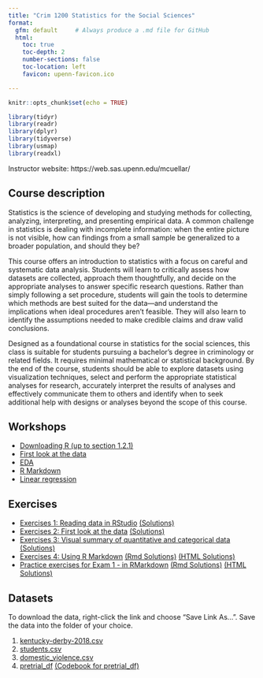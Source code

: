 ```yaml
---
title: "Crim 1200 Statistics for the Social Sciences"
format:
  gfm: default     # Always produce a .md file for GitHub
  html:
    toc: true
    toc-depth: 2
    number-sections: false
    toc-location: left
    favicon: upenn-favicon.ico

---
```


```r
knitr::opts_chunk$set(echo = TRUE)
```

```r

library(tidyr)
library(readr)
library(dplyr)
library(tidyverse)
library(usmap)
library(readxl)
```

Instructor website: https://web.sas.upenn.edu/mcuellar/

## Course description

Statistics is the science of developing and studying methods for
collecting, analyzing, interpreting, and presenting empirical data. A
common challenge in statistics is dealing with incomplete information:
when the entire picture is not visible, how can findings from a small
sample be generalized to a broader population, and should they be?

This course offers an introduction to statistics with a focus on careful
and systematic data analysis. Students will learn to critically assess
how datasets are collected, approach them thoughtfully, and decide on
the appropriate analyses to answer specific research questions. Rather
than simply following a set procedure, students will gain the tools to
determine which methods are best suited for the data—and understand the
implications when ideal procedures aren’t feasible. They will also learn
to identify the assumptions needed to make credible claims and draw
valid conclusions.

Designed as a foundational course in statistics for the social sciences,
this class is suitable for students pursuing a bachelor’s degree in
criminology or related fields. It requires minimal mathematical or
statistical background. By the end of the course, students should be
able to explore datasets using visualization techniques, select and
perform the appropriate statistical analyses for research, accurately
interpret the results of analyses and effectively communicate them to
others and identify when to seek additional help with designs or
analyses beyond the scope of this course.

## Workshops

-   [Downloading R (up to section
    1.2.1)](https://moderndive.netlify.app/1-getting-started.html)
-   [First look at the
    data](https://mariacuellar.github.io/crim_data_analysis/workshops/firstlook.html)
-   [EDA](https://mariacuellar.github.io/crim_data_analysis/workshops/EDA.html)
-   [R Markdown](https://mariacuellar.github.io/crim_data_analysis/workshops/Rmarkdown.html)
-   [Linear
    regression](https://mariacuellar.github.io/crim_data_analysis/workshops/LinearRegression.html)



## Exercises

-  [Exercises 1: Reading data in RStudio](https://raw.githubusercontent.com/mariacuellar/crim_data_analysis/refs/heads/main/exercises/Exercises%201%20-%20questions.R)
    [(Solutions)](https://raw.githubusercontent.com/mariacuellar/crim_data_analysis/refs/heads/main/exercises/Exercises%201%20-%20solutions.R)
-  [Exercises 2: First look at the data](https://raw.githubusercontent.com/mariacuellar/crim_data_analysis/refs/heads/main/exercises/Exercises%202%20-%20questions.R)
    [(Solutions)](https://raw.githubusercontent.com/mariacuellar/crim_data_analysis/refs/heads/main/exercises/Exercises%202%20-%20solutions.R)
-  [Exercises 3: Visual summary of quantitative and categorical data](https://raw.githubusercontent.com/mariacuellar/crim_data_analysis/refs/heads/main/exercises/Exercises%203%20-%20questions.R) 
[(Solutions)](https://raw.githubusercontent.com/mariacuellar/crim_data_analysis/refs/heads/main/exercises/Exercises%203%20-%20solutions.R)
-  [Exercises 4: Using R Markdown](https://raw.githubusercontent.com/mariacuellar/crim_data_analysis/refs/heads/main/exercises/Exercises%204%20-%20questions.R) 
[(Rmd Solutions)](https://raw.githubusercontent.com/mariacuellar/crim_data_analysis/refs/heads/main/exercises/Exercises%204%20-%20solutions.rmd)
[(HTML Solutions)](https://mariacuellar.github.io/crim_data_analysis/exercises/Exercises-4---solutions.html
)
- [Practice exercises for Exam 1 - in RMarkdown](https://raw.githubusercontent.com/mariacuellar/crim_data_analysis/refs/heads/main/exercises/Exam 1 practice - questions.Rmd) 
[(Rmd Solutions)](https://raw.githubusercontent.com/mariacuellar/crim_data_analysis/refs/heads/main/exercises/Exam%201%20practice%20-%20solutions.Rmd)
[(HTML Solutions)](https://mariacuellar.github.io/crim_data_analysis/exercises/Exam-1-practice---solutions.html)



## Datasets

To download the data, right-click the link and choose “Save Link As…”.
Save the data into the folder of your choice.

1.  [kentucky-derby-2018.csv](data/kentucky-derby-2018.csv)
2.  [students.csv](data/students.csv)
3.  [domestic_violence.csv](data/domestic_violence.csv)
4.  [pretrial_df](data/pretrial_df.csv) [(Codebook for pretrial_df)](https://raw.githubusercontent.com/mariacuellar/crim_data_analysis/refs/heads/main/data/codebook%20for%20pretrial_df.txt)

